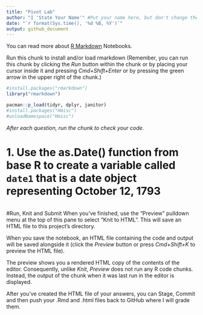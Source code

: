 ```yaml
---
title: "Pivot Lab"
author: "I 'State Your Name'" #Put your name here, but don't change the other lines in this 'YAML' section of the document
date: "`r format(Sys.time(), '%d %B, %Y')`"
output: github_document
---
```


You can read more about [R Markdown](http://rmarkdown.rstudio.com) Notebooks. 

Run this chunk to install and/or load rmarkdown (Remember, you can  run this chunk by clicking the *Run* button within the chunk or by placing your cursor inside it and pressing *Cmd+Shift+Enter* or by pressing the green arrow in the upper right of the chunk.)

```r
#install.packages("rmarkdown")
library("rmarkdown")

pacman::p_load(tidyr, dplyr, janitor)
#install.packages("Hmisc")
#unloadNamespace("Hmisc")
```


*After each question, run the chunk to check your code.*



# 1.	Use the as.Date() function from base R to create a variable called `date1` that is a date object representing October 12, 1793
```r

```



#Run, Knit and Submit
When you've finished, use the "Preview" pulldown menu at the top of this pane to select "Knit to HTML". This will save an HTML file to this project's directory. 

When you save the notebook, an HTML file containing the code and output will be saved alongside it (click the *Preview* button or press *Cmd+Shift+K* to preview the HTML file). 

The preview shows you a rendered HTML copy of the contents of the editor. Consequently, unlike *Knit*, *Preview* does not run any R code chunks. Instead, the output of the chunk when it was last run in the editor is displayed.

After you've created the HTML file of your answers, you can Stage, Commit and then push your .Rmd and .html files back to GitHub where I will grade them.

